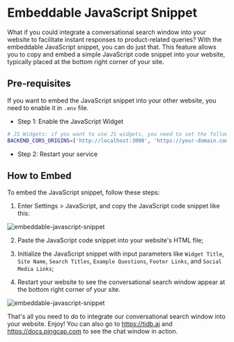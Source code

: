 # Embeddable JavaScript Snippet

What if you could integrate a conversational search window into your website to facilitate instant responses to product-related queries? With the embeddable JavaScript snippet, you can do just that. This feature allows you to copy and embed a simple JavaScript code snippet into your website, typically placed at the bottom right corner of your site.

## Pre-requisites

If you want to embed the JavaScript snippet into your other website, you need to enable it in `.env` file. 

* Step 1: Enable the JavaScript Widget

```bash
# JS Widgets: if you want to use JS widgets, you need to set the following variables to enable CORS.
BACKEND_CORS_ORIGINS=['http://localhost:3000', 'https://your-domain.com']
```

* Step 2: Restart your service

## How to Embed

To embed the JavaScript snippet, follow these steps:

1. Enter Settings > JavaScript, and copy the JavaScript code snippet like this:

![embeddable-javascript-snippet](https://github.com/user-attachments/assets/5322dc31-d4d5-492f-87dd-dd976c245ac3)

2. Paste the JavaScript code snippet into your website's HTML file;

3. Initialize the JavaScript snippet with input parameters like `Widget Title`, `Site Name`, `Search Titles`, `Example Questions`, `Footer Links`, and `Social Media Links`;

4. Restart your website to see the conversational search window appear at the bottom right corner of your site.

![embeddable-javascript-snippet](https://github.com/user-attachments/assets/f0dc82db-c14d-4863-a242-c7da3a719568 "Image Title")

That's all you need to do to integrate our conversational search window into your website. Enjoy! You can also go to https://tidb.ai and https://docs.pingcap.com to see the chat window in action.
